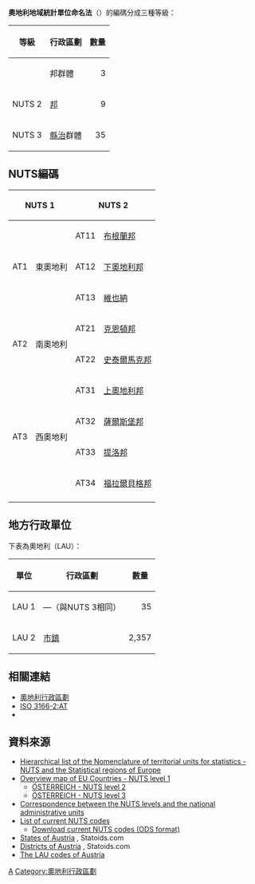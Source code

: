 {{NoteTA
|G1=地名
|1 = zh-hans:州; zh-hant:邦;
}}
{{main|地域統計單位命名法}}

'''奧地利地域統計單位命名法'''（{{lang-en|NUTS of Austria}}）的編碼分成三種等級：

{| class="wikitable"
|-
! 等級
! 行政區劃
! 數量
|-
! {{link-en|歐盟第一級地域統計單位命名法|First level NUTS of the European Union|NUTS 1}}
| 邦群體
| align="right" | 3
|-
! NUTS 2
| [[奧地利行政區劃|邦]]
| align="right" | 9
|-
! NUTS 3
| [[縣_(奧地利)|縣治]]群體
| align="right" | 35
|}

==NUTS編碼==
{| class="wikitable"
|-
! colspan="2" | NUTS 1
! colspan="2" | NUTS 2
! colspan="2" | NUTS 3
! | NUTS 3下的縣治
|-
| rowspan=11 | AT1 || rowspan=11 |東奧地利
| rowspan=3 | AT11 || rowspan=3 | [[布根蘭邦|布根蘭邦]]
| AT111 || 中布根蘭 || [[上普倫多夫縣|上普倫多夫縣]]
|-
| AT112 || 北布根蘭 || [[艾森斯塔特|艾森斯塔特]]、{{link-en|拉斯特 (布根蘭邦)|Rust, Burgenland|拉斯特}}、[[艾森斯塔特城郊縣|艾森斯塔特城郊縣]]、[[馬特斯堡縣|馬特斯堡縣]]、[[濱湖新錫德爾縣|濱湖新錫德爾縣]]
|-
| AT113 || 南布根蘭 || [[居辛縣|居辛縣]]、[[詹納斯多夫縣|詹納斯多夫縣]]、[[上瓦特縣|上瓦特縣]]
|-
| rowspan=7 | AT12 || rowspan=7 | [[下奧地利邦|下奧地利邦]]
| AT121 || 莫斯特威爾特爾－艾森沃森 || [[伊布斯河畔魏德霍芬|伊布斯河畔魏德霍芬]]、[[阿姆施泰滕縣|阿姆施泰滕縣]]、[[梅爾克縣|梅爾克縣]]、[[沙伊布斯縣|沙伊布斯縣]]
|-
| AT122 || 南下奧地利 || [[維也納新城|維也納新城]]、[[利林費爾德縣|利林費爾德縣]]、[[諾因基興縣|諾因基興縣]]、[[維也納新城城郊縣|維也納新城城郊縣]]
|-
| AT123 || 聖波爾坦 || [[聖波爾坦|聖波爾坦]]、[[聖帕爾滕蘭縣|聖帕爾滕蘭縣]]
|-
| AT124 || 瓦爾德威爾特爾 || [[多瑙河畔克雷姆斯|多瑙河畔克雷姆斯]]、[[格明德縣|格明德縣]]、[[霍恩縣|霍恩縣]]、[[科爾新堡縣|科爾新堡縣]]、[[塔亞河畔魏德霍芬縣|塔亞河畔魏德霍芬縣]]、[[茨韋特爾縣|茨韋特爾縣]]
|-
| AT125 || 偉恩威爾特爾 || [[霍拉布倫縣|霍拉布倫縣]]、部分[[米斯特爾巴赫縣|米斯特爾巴赫縣]]、部分[[根瑟恩多夫縣|根瑟恩多夫縣]]
|-
| AT126 || 北維也納城郊 || [[克雷姆斯蘭縣|克雷姆斯蘭縣]]、[[圖爾恩縣|圖爾恩縣]]、部分[[根瑟恩多夫縣|根瑟恩多夫縣]]、部分[[米斯特爾巴赫縣|米斯特爾巴赫縣]]、部分[[維也納城郊縣|維也納城郊縣]]
|-
| AT127 || 南維也納城郊 || [[萊塔河畔布魯克縣|萊塔河畔布魯克縣]]、[[巴登縣|巴登縣]]、[[默德林縣|默德林縣]]、部分[[維也納城郊縣|維也納城郊縣]]
|-
| rowspan=1 | AT13 || rowspan=1 | [[維也納|維也納]]
| AT130 || [[維也納|維也納]] || 維也納
|-
| rowspan=9 | AT2 || rowspan=9 |南奧地利
| rowspan=3 | AT21 || rowspan=3 | [[克恩頓邦|克恩頓邦]]
| AT211 || 克拉根福－菲拉赫 || [[克拉根福|克拉根福]]、[[菲拉赫|菲拉赫]]、[[克拉根福縣|克拉根福縣]]、[[菲拉赫縣|菲拉赫縣]]
|-
| AT212 || 上克恩頓 || [[費爾德基興縣|費爾德基興縣]]、[[黑馬戈爾縣|黑馬戈爾縣]]、[[斯皮特安德勞縣|斯皮特安德勞縣]]
|-
| AT213 || 下克恩頓 || [[格蘭河畔聖法伊特縣|格蘭河畔聖法伊特縣]]、[[弗爾克馬克特縣|弗爾克馬克特縣]]、[[沃爾夫斯貝格縣|沃爾夫斯貝格縣]]
|-
| rowspan=6 | AT22 || rowspan=6 | [[史泰爾馬克邦|史泰爾馬克邦]]
| AT221 || 格拉茲 || [[格拉茲|格拉茲]]、[[格拉茨城郊縣|格拉茲城郊縣]]
|-
| AT222 || 利岑 || [[利岑縣|利岑縣]]
|-
| AT223 || 東上史泰爾馬克 || [[穆爾河畔布魯克縣|穆爾河畔布魯克縣]]、[[萊奧本縣|萊奧本縣]]、[[米爾茨楚施拉格縣|米爾茨楚施拉格縣]]
|-
| AT224 || 東史泰爾馬克 || [[費爾德巴赫縣|費爾德巴赫縣]]、[[菲爾斯滕費爾德縣|菲爾斯滕費爾德縣]]、[[哈特貝格縣|哈特貝格縣]]、[[拉德克爾斯堡縣|拉德克爾斯堡縣]]、[[魏茨縣|魏茨縣]]
|-
| AT225 || 西南史泰爾馬克 || [[德意志蘭茨貝格縣|德意志蘭茨貝格縣]]、[[萊布尼茨縣|萊布尼茨縣]]、[[沃茨伯格縣|沃茨伯格縣]]
|-
| AT226 || 西上史泰爾馬克 || {{link-en|尤登堡縣|Judenburg District}}、{{link-en|克尼特爾費爾德縣|Knittelfeld District}}、[[穆勞縣|穆勞縣]]
|-
| rowspan=15 | AT3 || rowspan=15 |西奧地利
| rowspan=5 | AT31 || rowspan=5 | [[上奧地利邦|上奧地利邦]]
| AT311 || 因芬德 || [[因河畔布勞瑙縣|因河畔布勞瑙縣]]、[[格里斯基爾興縣|格里斯基爾興縣]]、[[因克賴斯地區里德縣|因克賴斯地區里德縣]]、[[謝爾丁縣|謝爾丁縣]]
|-
| AT312 || 林茲－韋爾斯 || [[林茲|林茲]]、[[韋爾斯_(上奧地利州)|韋爾斯]]、[[林茨蘭縣|林茨蘭縣]]、[[韋爾斯蘭縣|韋爾斯蘭縣]]、[[埃費爾丁縣|埃費爾丁縣]]、部分[[烏爾法爾城郊縣|烏爾法爾城郊縣]]
|-
| AT313 || 穆芬德 || [[弗賴施塔特縣|弗賴施塔特縣]]、[[埃費爾丁縣|埃費爾丁縣]]、[[佩爾格縣|佩爾格縣]]、[[羅巴赫縣|羅巴赫縣]]、部分[[烏爾法爾城郊縣|烏爾法爾城郊縣]]
|-
| AT314 || 施泰爾－克雷姆斯 || [[施泰爾|施泰爾]]、[[克雷姆斯河畔基希多夫縣|克雷姆斯河畔基希多夫縣]]、[[施泰爾蘭縣|施泰爾蘭縣]]
|-
| AT315 || 特勞恩芬德 || [[格蒙登縣|格蒙登縣]]、[[弗克拉布魯克縣|弗克拉布魯克縣]]
|-
| rowspan=3 | AT32 || rowspan=3 | [[薩爾斯堡邦|薩爾斯堡邦]]
| AT321 || 隆高 || [[塔姆斯韋格縣|塔姆斯韋格縣]]
|-
| AT322 || 平茨高－蓬高 || [[蓬高地區聖約翰縣|蓬高地區聖約翰縣]]、[[濱湖采爾縣|濱湖采爾縣]]
|-
| AT323 || 薩爾斯堡與城郊 || [[薩爾斯堡|薩爾斯堡]]、[[薩爾茨堡城郊縣|薩爾茨堡城郊縣]]、[[哈萊因縣|哈萊因縣]]
|-
| rowspan=5 | AT33 || rowspan=5 | [[提洛邦|提洛邦]]
| AT331 || 羅伊特 || [[羅伊特縣|羅伊特縣]]
|-
| AT332 || 因斯布魯克 || [[因斯布魯克|因斯布魯克]]、[[因斯布魯克縣|因斯布魯克縣]]
|-
| AT333 || 東提洛 || [[利恩茨縣|利恩茨縣]]
|-
| AT334 || 上提洛 || [[伊姆斯特縣|伊姆斯特縣]]、[[蘭德克縣|蘭德克縣]]
|-
| AT335 || 下提洛 || [[基茨比厄爾縣|基茨比厄爾縣]]、[[庫夫施泰因縣|庫夫施泰因縣]]、[[施瓦茨縣|施瓦茨縣]]
|-
| rowspan=2 | AT34 || rowspan=2 | [[福拉爾貝格邦|福拉爾貝格邦]]
| AT341 || 布盧登茨－布雷根茨 || [[布盧登茨縣|布盧登茨縣]]、[[布雷根茨縣|布雷根茨縣]]
|-
| AT342 || Rheintal-Bodenseegebiet || [[多恩比恩縣|多恩比恩縣]]、[[費爾德基希縣|費爾德基希縣]]、部分[[布雷根茨縣|布雷根茨縣]]
|-
|}

==地方行政單位==
下表為奧地利{{link-en|地方行政單位|Local administrative unit}}（LAU）：

{| class="wikitable"
|-
! 單位
! 行政區劃
! 數量
|-
! LAU 1
| —（與NUTS 3相同）
| align="right" | 35
|-
! LAU 2
| [[奧地利城市列表|市鎮]]
| align="right" | 2,357
|}

==相關連結==
* [[奧地利行政區劃|奧地利行政區劃]]
* [[ISO_3166-2:AT|ISO 3166-2:AT]]
* {{le|FIPS區域代碼列表|List of FIPS region codes (A-C)#AU: Austria|奧地利FIPS區域代碼列表}}

==資料來源==
* [http://ec.europa.eu/eurostat/ramon/nuts/codelist_en.cfm?list=nuts Hierarchical list of the Nomenclature of territorial units for statistics - NUTS and the Statistical regions of Europe]{{Wayback|url=http://ec.europa.eu/eurostat/ramon/nuts/codelist_en.cfm?list=nuts |date=20171010143243 }}
* [https://web.archive.org/web/20100531085537/http://ec.europa.eu/eurostat/ramon/nuts/pngmaps/eu1.png Overview map of EU Countries - NUTS level 1]
** [http://ec.europa.eu/eurostat/ramon/nuts/pngmaps/at2.png ÖSTERREICH - NUTS level 2]{{dead link|date=2017年12月 |bot=InternetArchiveBot |fix-attempted=yes }}
** [http://ec.europa.eu/eurostat/ramon/nuts/pngmaps/at3.png ÖSTERREICH - NUTS level 3]{{dead link|date=2017年12月 |bot=InternetArchiveBot |fix-attempted=yes }}
* [http://ec.europa.eu/eurostat/ramon/nuts/introannex_regions_en.html Correspondence between the NUTS levels and the national administrative units]{{Wayback|url=http://ec.europa.eu/eurostat/ramon/nuts/introannex_regions_en.html |date=20160211090417 }}
* [http://simap.europa.eu/codes-and-nomenclatures/codes-nuts/codes-nuts-table_en.htm List of current NUTS codes]{{Wayback|url=http://simap.europa.eu/codes-and-nomenclatures/codes-nuts/codes-nuts-table_en.htm |date=20181225132811 }}
** [http://simap.europa.eu/codes-and-nomenclatures/codes-nuts/nuts_2008.ods Download current NUTS codes (ODS format)]{{Wayback|url=http://simap.europa.eu/codes-and-nomenclatures/codes-nuts/nuts_2008.ods |date=20150716204920 }}
* [http://www.statoids.com/uat.html States of Austria] {{Wayback|url=http://www.statoids.com/uat.html |date=20200214044602 }}, Statoids.com
* [http://www.statoids.com/yat.html Districts of Austria] {{Wayback|url=http://www.statoids.com/yat.html |date=20150623184831 }}, Statoids.com
* [https://web.archive.org/web/20100415000429/http://ec.europa.eu/eurostat/ramon/nuts/excel_files/AT_LAU_2007.xls The LAU codes of Austria]

{{NUTS|state=collapsed}}

[[Category:地域統計單位命名法|A]]
[[Category:奧地利行政區劃|Category:奧地利行政區劃]]